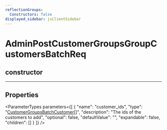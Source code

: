 ```yaml
---
reflectionGroups:
  Constructors: false
displayed_sidebar: jsClientSidebar
---
```



# AdminPostCustomerGroupsGroupCustomersBatchReq

## constructor

___

## Properties

<ParameterTypes parameters={[
  {
    "name": "customer_ids",
    "type": "[CustomerGroupsBatchCustomer](js_client.internal.CustomerGroupsBatchCustomer.mdx)[]",
    "description": "The ids of the customers to add",
    "optional": false,
    "defaultValue": "",
    "expandable": false,
    "children": []
  }
]} />
